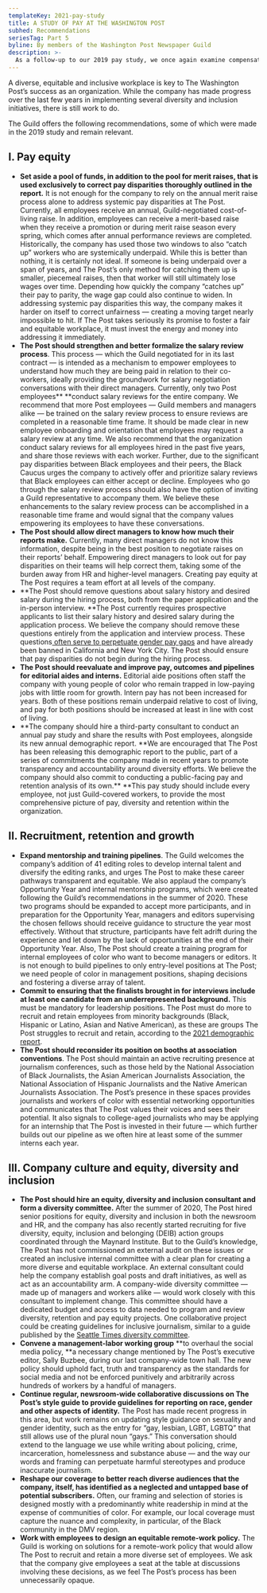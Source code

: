 ```yaml
---
templateKey: 2021-pay-study
title: A STUDY OF PAY AT THE WASHINGTON POST
subhed: Recommendations
seriesTag: Part 5
byline: By members of the Washington Post Newspaper Guild
description: >-
  As a follow-up to our 2019 pay study, we once again examine compensation at The Washington Post by race, gender, age and department. But this report goes a step further, using demographic data provided by the company and obtained by the Guild to explore diversity and retention at the organization.
---
```


A diverse, equitable and inclusive workplace is key to The Washington Post’s success as an organization. While the company has made progress over the last few years in implementing several diversity and inclusion initiatives, there is still work to do.

The Guild offers the following recommendations, some of which were made in the 2019 study and remain relevant.

## I. Pay equity

- **Set aside a pool of funds, in addition to the pool for merit raises, that is used exclusively to correct pay disparities thoroughly outlined in the report.** It is not enough for the company to rely on the annual merit raise process alone to address systemic pay disparities at The Post. Currently, all employees receive an annual, Guild-negotiated cost-of-living raise. In addition, employees can receive a merit-based raise when they receive a promotion or during merit raise season every spring, which comes after annual performance reviews are completed. Historically, the company has used those two windows to also “catch up” workers who are systemically underpaid. While this is better than nothing, it is certainly not ideal. If someone is being underpaid over a span of years, and The Post’s only method for catching them up is smaller, piecemeal raises, then that worker will still ultimately lose wages over time. Depending how quickly the company “catches up” their pay to parity, the wage gap could also continue to widen. In addressing systemic pay disparities this way, the company makes it harder on itself to correct unfairness — creating a moving target nearly impossible to hit. If The Post takes seriously its promise to foster a fair and equitable workplace, it must invest the energy and money into addressing it immediately.
- **The Post should strengthen and better formalize the salary review process**. This process — which the Guild negotiated for in its last contract — is intended as a mechanism to empower employees to understand how much they are being paid in relation to their co-workers, ideally providing the groundwork for salary negotiation conversations with their direct managers. Currently, only two Post employees\*\* \*\*conduct salary reviews for the entire company. We recommend that more Post employees — Guild members and managers alike — be trained on the salary review process to ensure reviews are completed in a reasonable time frame. It should be made clear in new employee onboarding and orientation that employees may request a salary review at any time. We also recommend that the organization conduct salary reviews for all employees hired in the past five years, and share those reviews with each worker. Further, due to the significant pay disparities between Black employees and their peers, the Black Caucus urges the company to actively offer and prioritize salary reviews that Black employees can either accept or decline. Employees who go through the salary review process should also have the option of inviting a Guild representative to accompany them. We believe these enhancements to the salary review process can be accomplished in a reasonable time frame and would signal that the company values empowering its employees to have these conversations.
- **The Post should allow direct managers to know how much their reports make.** Currently, many direct managers do not know this information, despite being in the best position to negotiate raises on their reports’ behalf. Empowering direct managers to look out for pay disparities on their teams will help correct them, taking some of the burden away from HR and higher-level managers. Creating pay equity at The Post requires a team effort at all levels of the company.
- **The Post should remove questions about salary history and desired salary during the hiring process, both from the paper application and the in-person interview. **The Post currently requires prospective applicants to list their salary history and desired salary during the application process. We believe the company should remove these questions entirely from the application and interview process. These questions[ often serve to perpetuate gender pay gaps](https://www.nytimes.com/2018/05/01/upshot/how-a-common-interview-question-fuels-the-gender-pay-gap-and-how-to-stop-it.html?module=inline) and have already been banned in California and New York City. The Post should ensure that pay disparities do not begin during the hiring process.
- **The Post should reevaluate and improve pay, outcomes and pipelines for editorial aides and interns.** Editorial aide positions often staff the company with young people of color who remain trapped in low-paying jobs with little room for growth. Intern pay has not been increased for years. Both of these positions remain underpaid relative to cost of living, and pay for both positions should be increased at least in line with cost of living.
- **The company should hire a third-party consultant to conduct an annual pay study and share the results with Post employees, alongside its new annual demographic report. **We are encouraged that The Post has been releasing this demographic report to the public, part of a series of commitments the company made in recent years to promote transparency and accountability around diversity efforts. We believe the company should also commit to conducting a public-facing pay and retention analysis of its own.\*\* \*\*This pay study should include every employee, not just Guild-covered workers, to provide the most comprehensive picture of pay, diversity and retention within the organization.

## II. Recruitment, retention and growth

- **Expand mentorship and training pipelines**. The Guild welcomes the company’s addition of 41 editing roles to develop internal talent and diversify the editing ranks, and urges The Post to make these career pathways transparent and equitable. We also applaud the company’s Opportunity Year and internal mentorship programs, which were created following the Guild’s recommendations in the summer of 2020. These two programs should be expanded to accept more participants, and in preparation for the Opportunity Year, managers and editors supervising the chosen fellows should receive guidance to structure the year most effectively. Without that structure, participants have felt adrift during the experience and let down by the lack of opportunities at the end of their Opportunity Year. Also, The Post should create a training program for internal employees of color who want to become managers or editors. It is not enough to build pipelines to only entry-level positions at The Post; we need people of color in management positions, shaping decisions and fostering a diverse array of talent.
- **Commit to ensuring that the finalists brought in for interviews include at least one candidate from an underrepresented background.** This must be mandatory for leadership positions. The Post must do more to recruit and retain employees from minority backgrounds (Black, Hispanic or Latino, Asian and Native American), as these are groups The Post struggles to recruit and retain, according to the [2021 demographic report](https://www.washingtonpost.com/pr/2021/07/28/workforce-demographics/).
- **The Post should reconsider its position on booths at association conventions**. The Post should maintain an active recruiting presence at journalism conferences, such as those held by the National Association of Black Journalists, the Asian American Journalists Association, the National Association of Hispanic Journalists and the Native American Journalists Association. The Post’s presence in these spaces provides journalists and workers of color with essential networking opportunities and communicates that The Post values their voices and sees their potential. It also signals to college-aged journalists who may be applying for an internship that The Post is invested in their future — which further builds out our pipeline as we often hire at least some of the summer interns each year.

## III. Company culture and equity, diversity and inclusion

- **The Post should hire an equity, diversity and inclusion consultant and form a diversity committee.** After the summer of 2020, The Post hired senior positions for equity, diversity and inclusion in both the newsroom and HR, and the company has also recently started recruiting for five diversity, equity, inclusion and belonging (DEIB) action groups coordinated through the Maynard Institute. But to the Guild’s knowledge, The Post has not commissioned an external audit on these issues or created an inclusive internal committee with a clear plan for creating a more diverse and equitable workplace. An external consultant could help the company establish goal posts and draft initiatives, as well as act as an accountability arm. A company-wide diversity committee — made up of managers and workers alike — would work closely with this consultant to implement change. This committee should have a dedicated budget and access to data needed to program and review diversity, retention and pay equity projects. One collaborative project could be creating guidelines for inclusive journalism, similar to a guide published by the [Seattle Times diversity committee](https://docs.google.com/document/d/1Uk0LrP2iM22rY39quqJZBZOstFNAGirJd5KH9hjRAKo/edit).
- **Convene a management-labor working group** **to overhaul the social media policy, **a necessary change mentioned by The Post’s executive editor, Sally Buzbee, during our last company-wide town hall. The new policy should uphold fact, truth and transparency as the standards for social media and not be enforced punitively and arbitrarily across hundreds of workers by a handful of managers.
- **Continue regular, newsroom-wide collaborative discussions on The Post’s style guide to provide guidelines for reporting on race, gender and other aspects of identity.** The Post has made recent progress in this area, but work remains on updating style guidance on sexuality and gender identity, such as the entry for “gay, lesbian, LGBT, LGBTQ” that still allows use of the plural noun “gays.” This conversation should extend to the language we use while writing about policing, crime, incarceration, homelessness and substance abuse — and the way our words and framing can perpetuate harmful stereotypes and produce inaccurate journalism.
- **Reshape our coverage to better reach diverse audiences that the company, itself, has identified as a neglected and untapped base of potential subscribers.** Often, our framing and selection of stories is designed mostly with a predominantly white readership in mind at the expense of communities of color. For example, our local coverage must capture the nuance and complexity, in particular, of the Black community in the DMV region.
- **Work with employees to design an equitable remote-work policy.** The Guild is working on solutions for a remote-work policy that would allow The Post to recruit and retain a more diverse set of employees. We ask that the company give employees a seat at the table at discussions involving these decisions, as we feel The Post’s process has been unnecessarily opaque.
